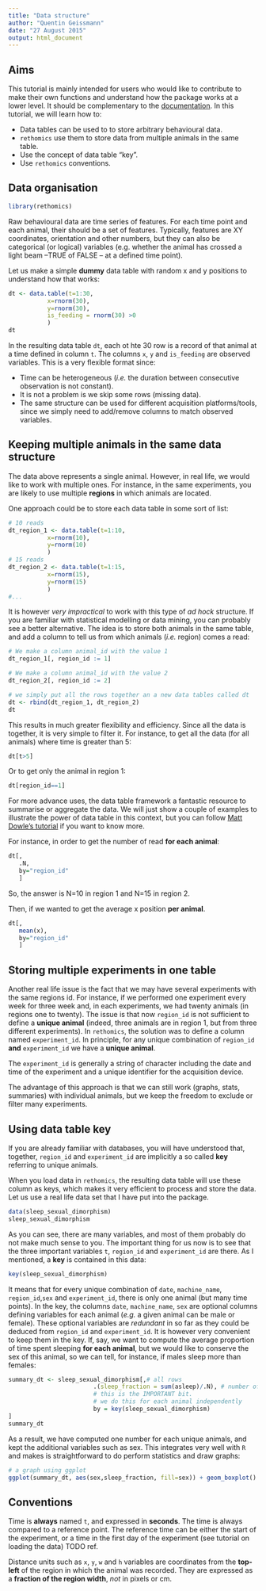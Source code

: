 ```yaml
---
title: "Data structure"
author: "Quentin Geissmann"
date: "27 August 2015"
output: html_document
---
```


Aims
-----

This tutorial is mainly intended for users who would like to contribute to make their own functions and understand how the package works at a lower level. 
It should be complementary to the [documentation](../rethomics.pdf).
In this tutorial, we will learn how to:

* Data tables can be used to to store arbitrary behavioural data.
* `rethomics` use them to store data from multiple animals in the same table.
* Use the concept of data table "key".
* Use `rethomics` conventions.


Data organisation
-----------------------

```r
library(rethomics)
```

Raw behavioural data are time series of features.
For each time point and each animal, their should be a set of features.
Typically, features are XY coordinates, orientation and other numbers, but they can also be categorical (or logical) variables (e.g. whether the animal has crossed a light beam --TRUE of FALSE -- at a defined time point).

Let us make a simple **dummy** data table with random x and y positions to understand how that works:


```r
dt <- data.table(t=1:30,
           x=rnorm(30),
           y=rnorm(30),
           is_feeding = rnorm(30) >0
           )
dt
```

In the resulting data table `dt`, each ot hte 30 row is a record of that animal at a time defined in column `t`.
The columns `x`, `y` and `is_feeding` are observed variables.
This is a very flexible format since:

* Time can be heterogeneous (*i.e.* the duration between consecutive observation is not constant).
* It is not a problem is we skip some rows (missing data).
* The same structure can be used for different acquisition platforms/tools, since we simply need to add/remove columns to match observed variables.


Keeping multiple animals in the same data structure
-----------------------------------------------------------------------

The data above represents a single animal.
However, in real life, we would like to work with multiple ones.
For instance, in the same experiments, you are likely to use multiple **regions** in which animals are located.

One approach could be to store each data table in some sort of list:

```r

# 10 reads
dt_region_1 <- data.table(t=1:10,
           x=rnorm(10),
           y=rnorm(10)
           )
# 15 reads
dt_region_2 <- data.table(t=1:15,
           x=rnorm(15),
           y=rnorm(15)
           )
#...
```

It is however *very impractical* to work with this type of *ad hock* structure.
If you are familiar with statistical modelling or data mining, you can probably see a better alternative.
The idea is to store both animals in the same table, and add a column to tell us from which animals (*i.e.* region) comes a read:

```r
# We make a column animal_id with the value 1
dt_region_1[, region_id := 1]

# We make a column animal_id with the value 2
dt_region_2[, region_id := 2]

# we simply put all the rows together an a new data tables called dt
dt <- rbind(dt_region_1, dt_region_2)
dt
```

This results in much greater flexibility and efficiency.
Since all the data is together, it is very simple to filter it.
For instance, to get all the data (for all animals) where time is greater than 5:
```r
dt[t>5]
```

Or to get only the animal in region 1:
```r
dt[region_id==1]
```

For more advance uses, the data table framework a fantastic resource to summarise or aggregate the data.
We will just show a couple of examples to illustrate the power of data table in this context,
but you can follow [Matt Dowle's tutorial](http://user2014.stat.ucla.edu/files/tutorial_Matt.pdf) if you want to know more.

For instance, in order to get the number of read **for each animal**:

```r
dt[,
   .N,
   by="region_id"
   ]
```

So, the answer is N=10 in region 1 and N=15 in region 2.

Then, if we wanted to get the average x position **per animal**.

```r
dt[,
   mean(x),
   by="region_id"
   ]
```


Storing multiple experiments in one table
-------------------------------------------------------

Another real life issue is the fact that we may have several experiments with the same regions id.
For instance, if we performed one experiment every week for three week and, in each experiments, we had twenty animals (in regions one to twenty).
The issue is that now `region_id` is not sufficient to define a **unique animal** (indeed, three animals are in region 1, but from three different experiments).
In `rethomics`, the solution was to define a column named `experiment_id`.
In principle, for any unique combination of `region_id` **and** `experiment_id` we have a **unique animal**.


The `experiment_id` is generally a string of character including the date and time of the experiment and a unique identifier for the acquisition device.

The advantage of this approach is that we can still work (graphs, stats, summaries) with individual animals, but we keep the freedom to exclude or filter many experiments.


Using data table key
----------------------------

If you are already familiar with databases, you will have understood that, together,  `region_id` and `experiment_id` are implicitly a so called **key** referring to unique animals.

When you load data in `rethomics`, the resulting data table will use these column as keys, which makes it very efficient to process and store the data.
Let us use a real life data set that I have put into the package.

```r
data(sleep_sexual_dimorphism)
sleep_sexual_dimorphism
```

As you can see, there are many variables, and most of them probably do not make much sense to you.
The important thing for us now is to see that the three important variables `t`, `region_id` and `experiment_id` are there. As I mentioned, a **key** is contained in this data:

```r
key(sleep_sexual_dimorphism)
```

It means that for every unique combination of `date`, `machine_name`, `region_id`,`sex` and `experiment_id`, there is only one animal (but many time points).
In the key, the columns `date`, `machine_name`, `sex` are optional columns defining variables for each animal (*e.g.* a given animal can be male or female).
These optional variables are *redundant* in so far as they could be deduced from `region_id` and `experiment_id`.
It is however very convenient to keep them in the key.
If, say, we want to compute the average proportion of time spent sleeping **for each animal**, but we would like to conserve the sex of this animal, so we can tell,
 for instance, if males sleep more than females:



```r
summary_dt <- sleep_sexual_dimorphism[,# all rows
                        .(sleep_fraction = sum(asleep)/.N), # number of alseep is TRUE over total (.N)
                        # this is the IMPORTANT bit.
                        # we do this for each animal independently
                        by = key(sleep_sexual_dimorphism)
]
summary_dt
```

As a result, we have computed one number for each unique animals, and kept the additional variables such as sex.
This integrates very well with `R` and makes is straightforward to do perform statistics and draw graphs:

```r
# a graph using ggplot
ggplot(summary_dt, aes(sex,sleep_fraction, fill=sex)) + geom_boxplot()
```


Conventions
---------------

Time is **always** named `t`, and expressed in **seconds**.
The time is always compared to a reference point. The reference time can be either the start of the experiment,
or a time in the first day of the experiment (see tutorial on loading the data) TODO ref.

Distance units such as `x`, `y`, `w` and `h` variables are coordinates from the **top-left** of the region in which the animal was recorded.
They are expressed as a **fraction of the region width**, *not* in pixels or cm.



